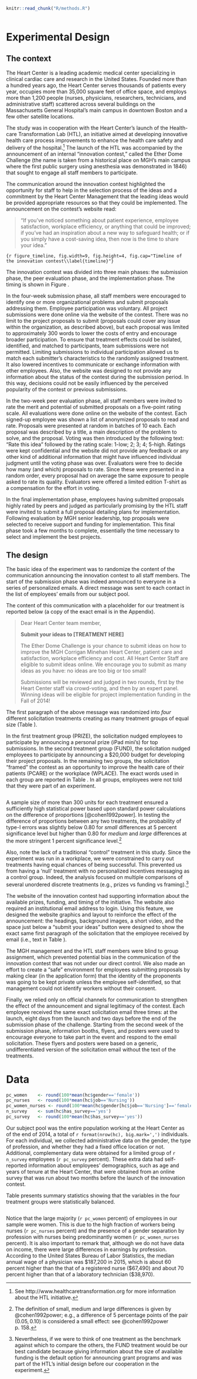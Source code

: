 <!-- The experiment was conducted from July 2014 to November 2014.  -->
<!--  Message was three times: at the launch of the submission phase, eight days from the launch and two days before the end of the submission phase of the challenge. -->

```r
knitr::read_chunk("R/methods.R")
```

```r
```

# Experimental Design
## The context

The Heart Center is a leading academic medical center specializing in clinical cardiac care and research in the United States. Founded more than a hundred years ago, the Heart Center serves thousands of patients every year, occupies more than 35,000 square feet of office space, and employs more than 1,200 people (nurses, physicians, researchers, technicians, and administrative staff) scattered across several buildings on the Massachusetts General Hospital's main campus in downtown Boston and a few other satellite locations.

The study was in cooperation with the Heart Center's launch of the Health-care Transformation Lab (HTL), an initiative aimed at developing innovative health care process improvements to enhance the health care safety and delivery of the hospital.^[See http://www.healthcaretransformation.org for more information about the HTL initiative.] The launch of the HTL was accompanied by the announcement of an internal "innovation contest," called the Ether Dome Challenge (the name is taken from a historical place on MGH's main campus where the first public surgery using anesthesia was demonstrated in 1846) that sought to engage all staff members to participate. 

The communication around the innovation contest highlighted the opportunity for staff to help in the selection process of the ideas and a commitment by the Heart Center Management that the leading ideas would be provided appropriate resources so that they could be implemented. The announcement on the contest's website read:

> "If you've noticed something about patient experience, employee satisfaction, workplace efficiency, or anything that could be improved; if you've had an inspiration about a new way to safeguard health; or if you simply have a cost-saving idea, then now is the time to share your idea."

```{r figure_timeline, fig.width=9, fig.height=4, fig.cap="Timeline of the innovation contest\\label{timeline}"}
```

The innovation contest was divided into three main phases: the submission phase, the peer evaluation phase, and the implementation phase. The timing is shown in Figure \ref{timeline}.

In the four-week submission phase, all staff members were encouraged to identify one or more organizational problems and submit proposals addressing them. Employee participation was voluntary. All project submissions were done online via the website of the contest. There was no limit to the project proposals to submit (proposals could cover any issue within the organization, as described above), but each proposal was limited to approximately 300 words to lower the costs of entry and encourage broader participation. To ensure that treatment effects could be isolated, identified, and matched to participants, team submissions were not permitted. Limiting submissions to individual participation allowed us to match each submitter's characteristics to the randomly assigned treatment. It also lowered incentives to communicate or exchange information with other employees. Also, the website was designed to not provide any information about the status of the contest during the submission period. In this way, decisions could not be easily influenced by the perceived popularity of the contest or previous submissions.

In the two-week peer evaluation phase, all staff members were invited to rate the merit and potential of submitted proposals on a five-point rating scale. All evaluations were done online on the website of the contest. Each signed-up employee was shown a list of anonymized proposals to read and rate. Proposals were presented at random in batches of 10 each. Each proposal was described by a title, a main description of the problem to solve, and the proposal. Voting was then introduced by the following text: "Rate this idea" followed by the rating scale: 1-low; 2; 3; 4; 5-high. Ratings were kept confidential and the website did not provide any feedback or any other kind of additional information that might have influenced individual judgment until the voting phase was over. Evaluators were free to decide how many (and which) proposals to rate. Since these were presented in a random order, every proposal had on average the same exposure to people asked to rate its quality. Evaluators were offered a limited edition T-shirt as a compensation for the effort in voting.

In the final implementation phase, employees having submitted proposals highly rated by peers and judged as particularly promising by the HTL staff were invited to submit a full proposal detailing plans for implementation. Following evaluation by MGH senior leadership, top proposals were selected to receive support and funding for implementation. This final phase took a few months to complete, essentially the time necessary to select and implement the best projects.

The design
----------

The basic idea of the experiment was to randomize the content of the communication announcing the innovation contest to all staff members. The start of the submission phase was indeed announced to everyone in a series of personalized emails. A direct message was sent to each contact in the list of employees' emails from our subject pool. 

The content of this communication with a placeholder for our treatment is reported below (a copy of the exact email is in the Appendix). 

> Dear Heart Center team member,
>    
> **Submit your ideas to [TREATMENT HERE]**
>    
> The Ether Dome Challenge is your chance to submit ideas on how to improve the MGH Corrigan Minehan Heart Center, patient care and satisfaction, workplace efficiency and cost. All Heart Center Staff are eligible to submit ideas online. We encourage you to submit as many ideas as you have: no ideas are too big or too small!
>
> Submissions will be reviewed and judged in two rounds, first by the Heart Center staff via crowd-voting, and then by an expert panel. Winning ideas will be eligible for project implementation funding in the Fall of 2014!

The first paragraph of the above message was randomized into _four_ different solicitation treatments creating as many treatment groups of equal size (Table \ref{experimental-design}). 

In the first treatment group (PRIZE), the solicitation nudged employees to participate by announcing a personal prize (iPad mini's) for top submissions. In the second treatment group (FUND), the solicitation nudged employees to participate by announcing a $20,000 budget for developing their project proposals. In the remaining two groups, the solicitation "framed" the contest as an opportunity to improve the health care of their patients (PCARE) or the workplace (WPLACE). The exact words used in each group are reported in Table \ref{experimental-design}. In all groups, employees were not told that they were part of an experiment. 

```r
```

A sample size of more than 300 units for each treatment ensured a sufficiently high statistical power based upon standard power calculations on the difference of proportions [@cohen1992power]. In testing the difference of proportions between any two treatments, the probability of type-I errors was slightly below $0.80$ for _small_ differences at 5 percent significance level but higher than $0.80$ for _medium_ and _large_ differences at the more stringent 1 percent significance level.^[The definition of small, medium and large differences is given by @cohen1992power;  e.g., a difference of 5 percentage points of the pair $(0.05, 0.10)$ is considered a small effect: see @cohen1992power p. 158.]

Also, note the lack of a traditional "control" treatment in this study. Since the experiment was run in a workplace, we were constrained to carry out treatments having equal chances of being successful. This prevented us from having a 'null' treatment with no personalized incentives messaging as a control group. Indeed, the analysis focused on multiple comparisons of several unordered discrete treatments (e.g., prizes vs funding vs framing).^[Nevertheless, if we were to think of one treatment as the benchmark against which to compare the others, the FUND treatment would be our best candidate because giving information about the size of available funding is the default option for announcing grant programs and was part of the HTL's initial design before our cooperation in the experiment.]

The website of the innovation contest had supporting information about the available prizes, funding, and timing of the initiative. The website also required an institutional email address to login. Using this feature, we designed the website graphics and layout to reinforce the effect of the announcement: the headings, background images, a short video, and the space just below a "submit your ideas" button were designed to show the exact same first paragraph of the solicitation that the employee received by email (i.e., text in Table \ref{experimental-design}).

The MGH management and the HTL staff members were blind to group assignment, which prevented potential bias in the communication of the innovation contest that was not under our direct control. We also made an effort to create a "safe" environment for employees submitting proposals by making clear (in the application form) that the identity of the proponents was going to be kept private unless the employee self-identified, so that management could not identify workers without their consent.

Finally, we relied only on official channels for communication to strengthen the effect of the announcement and signal legitimacy of the contest. Each employee received the same exact solicitation email three times: at the launch, eight days from the launch and two days before the end of the submission phase of the challenge. Starting from the second week of the submission phase, information booths, flyers, and posters were used to encourage everyone to take part in the event and respond to the email solicitation. These flyers and posters were based on a generic, undifferentiated version of the solicitation email without the text of the treatments.


Data
=====

```r
pc_women    <- round(100*mean(hc$gender=='female'))
pc_nurses   <- round(100*mean(hc$job=='Nursing'))
pc_women_nurses <- round(100*mean(hc$gender[hc$job=='Nursing']=='female'))
n_survey    <- sum(hc$has_survey=='yes')
pc_survey   <- round(100*mean(hc$has_survey=='yes'))
```

Our subject pool was the entire population working at the Heart Center as of the end of 2014, a total of `r format(nrow(hc), big.mark=',')` individuals. For each individual, we collected administrative data on the gender, the type of profession, and whether they had a fixed office location or not. Additional, complementary data were obtained for a limited group of `r n_survey` employees (`r pc_survey` percent).  These extra data had self-reported information about employees' demographics, such as age and years of tenure at the Heart Center, that were obtained from an online survey that was run about two months before the launch of the innovation contest. 

Table \ref{summary-statistics} presents summary statistics showing that the variables in the four treatment groups were statistically balanced.

```r
```

Notice that the large majority (`r pc_women` percent) of employees in our sample were women. This is due to the high fraction of workers being nurses (`r pc_nurses` percent) and the presence of a gender separation by profession with nurses being predominantly women (`r pc_women_nurses` percent). It is also important to remark that, although we do not have data on income, there were large differences in earnings by profession. According to the United States Bureau of Labor Statistics, the median annual wage of a physician was $187,200 in 2015, which is about 60 percent higher than the that of a registered nurse ($67,490) and about 70 percent higher than that of a laboratory technician ($38,970).

